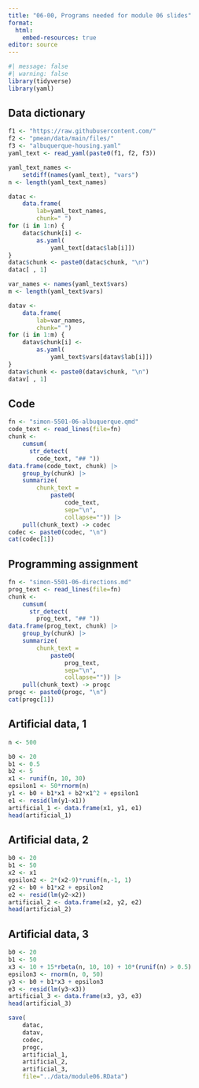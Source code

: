 ```yaml
---
title: "06-00, Programs needed for module 06 slides"
format: 
  html:
    embed-resources: true
editor: source
---
```


```r
#| message: false
#| warning: false
library(tidyverse)
library(yaml)
```

## Data dictionary

```r
f1 <- "https://raw.githubusercontent.com/"
f2 <- "pmean/data/main/files/"
f3 <- "albuquerque-housing.yaml"
yaml_text <- read_yaml(paste0(f1, f2, f3))

yaml_text_names <- 
	setdiff(names(yaml_text), "vars")
n <- length(yaml_text_names)

datac <- 
	data.frame(
		lab=yaml_text_names, 
		chunk=" ")
for (i in 1:n) {
	datac$chunk[i] <- 
		as.yaml(
			yaml_text[datac$lab[i]])
}
datac$chunk <- paste0(datac$chunk, "\n")
datac[ , 1]

var_names <- names(yaml_text$vars)
m <- length(yaml_text$vars)

datav <- 
	data.frame(
		lab=var_names, 
		chunk=" ")
for (i in 1:m) {
	datav$chunk[i] <- 
		as.yaml(
			yaml_text$vars[datav$lab[i]])
}
datav$chunk <- paste0(datav$chunk, "\n")
datav[ , 1]
```

## Code

```r
fn <- "simon-5501-06-albuquerque.qmd"
code_text <- read_lines(file=fn)
chunk <- 
	cumsum(
	  str_detect(
	  	code_text, "## "))
data.frame(code_text, chunk) |>
	group_by(chunk) |>
	summarize(
		chunk_text =
			paste0(
				code_text, 
				sep="\n", 
				collapse="")) |>
	pull(chunk_text) -> codec
codec <- paste0(codec, "\n")
cat(codec[1])
```

## Programming assignment

```r
fn <- "simon-5501-06-directions.md"
prog_text <- read_lines(file=fn)
chunk <- 
	cumsum(
	  str_detect(
	  	prog_text, "## "))
data.frame(prog_text, chunk) |>
	group_by(chunk) |>
	summarize(
		chunk_text =
			paste0(
				prog_text, 
				sep="\n", 
				collapse="")) |>
	pull(chunk_text) -> progc
progc <- paste0(progc, "\n")
cat(progc[1])
```

## Artificial data, 1

```r
n <- 500

b0 <- 20
b1 <- 0.5
b2 <- 5
x1 <- runif(n, 10, 30)
epsilon1 <- 50*rnorm(n)
y1 <- b0 + b1*x1 + b2*x1^2 + epsilon1
e1 <- resid(lm(y1~x1))
artificial_1 <- data.frame(x1, y1, e1)
head(artificial_1)
```

## Artificial data, 2

```r
b0 <- 20
b1 <- 50
x2 <- x1
epsilon2 <- 2*(x2-9)*runif(n,-1, 1)
y2 <- b0 + b1*x2 + epsilon2
e2 <- resid(lm(y2~x2))
artificial_2 <- data.frame(x2, y2, e2)
head(artificial_2)
```

## Artificial data, 3

```r
b0 <- 20
b1 <- 50
x3 <- 10 + 15*rbeta(n, 10, 10) + 10*(runif(n) > 0.5)
epsilon3 <- rnorm(n, 0, 50)
y3 <- b0 + b1*x3 + epsilon3
e3 <- resid(lm(y3~x3))
artificial_3 <- data.frame(x3, y3, e3)
head(artificial_3)
```

```r
save(
	datac,
	datav,
	codec,
	progc,
	artificial_1, 
	artificial_2, 
	artificial_3, 
	file="../data/module06.RData")
```

